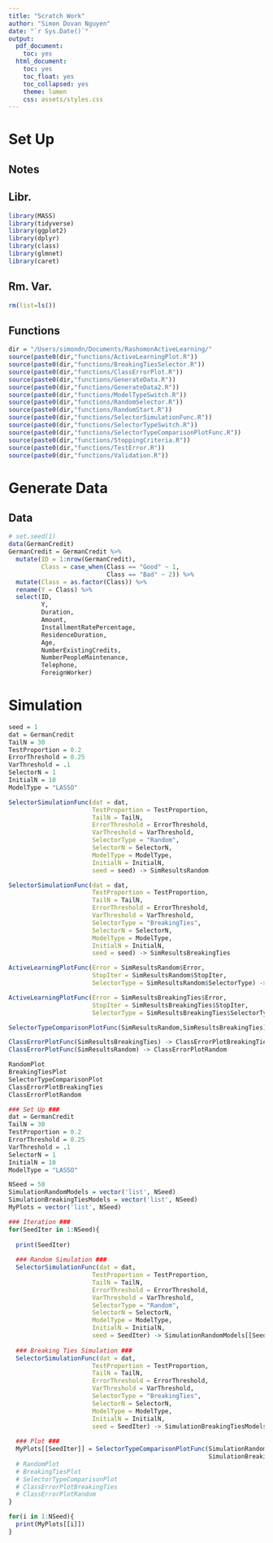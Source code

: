 ```yaml
---
title: "Scratch Work"
author: "Simon Dovan Nguyen"
date: "`r Sys.Date()`"
output:
  pdf_document:
    toc: yes
  html_document:
    toc: yes
    toc_float: yes
    toc_collapsed: yes
    theme: lumen
    css: assets/styles.css
---
```


# Set Up

## Notes

## Libr.

```r
library(MASS)
library(tidyverse)
library(ggplot2)
library(dplyr)
library(class)
library(glmnet)
library(caret)
```

## Rm. Var.

```r
rm(list=ls())
```

## Functions

```r
dir = "/Users/simondn/Documents/RashomonActiveLearning/"
source(paste0(dir,"functions/ActiveLearningPlot.R"))
source(paste0(dir,"functions/BreakingTiesSelector.R"))
source(paste0(dir,"functions/ClassErrorPlot.R"))
source(paste0(dir,"functions/GenerateData.R"))
source(paste0(dir,"functions/GenerateData2.R"))
source(paste0(dir,"functions/ModelTypeSwitch.R"))
source(paste0(dir,"functions/RandomSelector.R"))
source(paste0(dir,"functions/RandomStart.R"))
source(paste0(dir,"functions/SelectorSimulationFunc.R"))
source(paste0(dir,"functions/SelectorTypeSwitch.R"))
source(paste0(dir,"functions/SelectorTypeComparisonPlotFunc.R"))
source(paste0(dir,"functions/StoppingCriteria.R"))
source(paste0(dir,"functions/TestError.R"))
source(paste0(dir,"functions/Validation.R"))
```

# Generate Data

## Data
```r
# set.seed(1)
data(GermanCredit)
GermanCredit = GermanCredit %>% 
  mutate(ID = 1:nrow(GermanCredit),
         Class = case_when(Class == "Good" ~ 1,
                           Class == "Bad" ~ 2)) %>%
  mutate(Class = as.factor(Class)) %>%
  rename(Y = Class) %>%
  select(ID,
         Y,
         Duration,
         Amount,
         InstallmentRatePercentage,
         ResidenceDuration,
         Age,
         NumberExistingCredits,
         NumberPeopleMaintenance,
         Telephone,
         ForeignWorker)
```

# Simulation

```r
seed = 1
dat = GermanCredit
TailN = 30
TestProportion = 0.2
ErrorThreshold = 0.25
VarThreshold = .1
SelectorN = 1
InitialN = 10
ModelType = "LASSO"
```

```r
SelectorSimulationFunc(dat = dat,
                       TestProportion = TestProportion,
                       TailN = TailN,
                       ErrorThreshold = ErrorThreshold,
                       VarThreshold = VarThreshold,
                       SelectorType = "Random",
                       SelectorN = SelectorN,
                       ModelType = ModelType,
                       InitialN = InitialN,
                       seed = seed) -> SimResultsRandom

SelectorSimulationFunc(dat = dat,
                       TestProportion = TestProportion,
                       TailN = TailN,
                       ErrorThreshold = ErrorThreshold,
                       VarThreshold = VarThreshold,
                       SelectorType = "BreakingTies",
                       SelectorN = SelectorN,
                       ModelType = ModelType,
                       InitialN = InitialN,
                       seed = seed) -> SimResultsBreakingTies
```

```r
ActiveLearningPlotFunc(Error = SimResultsRandom$Error,
                       StopIter = SimResultsRandom$StopIter,
                       SelectorType = SimResultsRandom$SelectorType) -> RandomPlot

ActiveLearningPlotFunc(Error = SimResultsBreakingTies$Error,
                       StopIter = SimResultsBreakingTies$StopIter,
                       SelectorType = SimResultsBreakingTies$SelectorType) -> BreakingTiesPlot

SelectorTypeComparisonPlotFunc(SimResultsRandom,SimResultsBreakingTies) -> SelectorTypeComparisonPlot

ClassErrorPlotFunc(SimResultsBreakingTies) -> ClassErrorPlotBreakingTies
ClassErrorPlotFunc(SimResultsRandom) -> ClassErrorPlotRandom
```

```r
RandomPlot
BreakingTiesPlot
SelectorTypeComparisonPlot
ClassErrorPlotBreakingTies
ClassErrorPlotRandom
```




```r
### Set Up ###
dat = GermanCredit
TailN = 30
TestProportion = 0.2
ErrorThreshold = 0.25
VarThreshold = .1
SelectorN = 1
InitialN = 10
ModelType = "LASSO"

NSeed = 50
SimulationRandomModels = vector('list', NSeed)
SimulationBreakingTiesModels = vector('list', NSeed)
MyPlots = vector('list', NSeed)

### Iteration ###
for(SeedIter in 1:NSeed){
  
  print(SeedIter)
  
  ### Random Simulation ###
  SelectorSimulationFunc(dat = dat,
                       TestProportion = TestProportion,
                       TailN = TailN,
                       ErrorThreshold = ErrorThreshold,
                       VarThreshold = VarThreshold,
                       SelectorType = "Random",
                       SelectorN = SelectorN,
                       ModelType = ModelType,
                       InitialN = InitialN,
                       seed = SeedIter) -> SimulationRandomModels[[SeedIter]]
  
  ### Breaking Ties Simulation ###
  SelectorSimulationFunc(dat = dat,
                       TestProportion = TestProportion,
                       TailN = TailN,
                       ErrorThreshold = ErrorThreshold,
                       VarThreshold = VarThreshold,
                       SelectorType = "BreakingTies",
                       SelectorN = SelectorN,
                       ModelType = ModelType,
                       InitialN = InitialN,
                       seed = SeedIter) -> SimulationBreakingTiesModels[[SeedIter]]
  
  ### Plot ###
  MyPlots[[SeedIter]] = SelectorTypeComparisonPlotFunc(SimulationRandomModels[[SeedIter]],
                                                       SimulationBreakingTiesModels[[SeedIter]])
  # RandomPlot
  # BreakingTiesPlot
  # SelectorTypeComparisonPlot
  # ClassErrorPlotBreakingTies
  # ClassErrorPlotRandom
}
```






```r
for(i in 1:NSeed){
  print(MyPlots[[i]])
}
```







